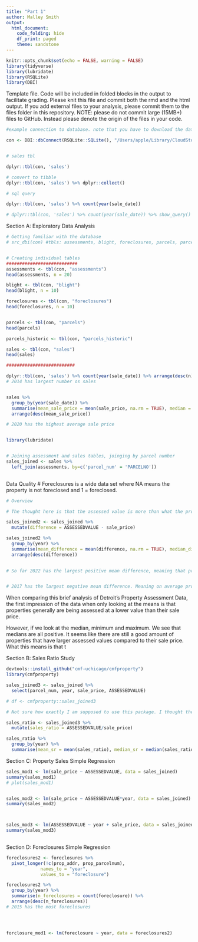 ```yaml
---
title: "Part 1"
author: Malley Smith 
output: 
  html_document:
    code_folding: hide
    df_print: paged
    theme: sandstone
---
```


```r
knitr::opts_chunk$set(echo = FALSE, warning = FALSE)
library(tidyverse)
library(lubridate)
library(RSQLite)
library(DBI)


```

Template file. Code will be included in folded blocks in the output to facilitate grading. Please knit this file and commit both the rmd and the html output. If you add external files to your analysis, please commit them to the files folder in this repository. NOTE: please do not commit large (15MB+) files to GitHub. Instead please denote the origin of the files in your code. 

```r
#example connection to database. note that you have to download the database from onedrive

con <- DBI::dbConnect(RSQLite::SQLite(), "/Users/apple/Library/CloudStorage/OneDrive-UniversityofIllinoisatChicago/GitHub/database/detroit.sqlite")


# sales tbl

dplyr::tbl(con, 'sales')

# convert to tibble
dplyr::tbl(con, 'sales') %>% dplyr::collect()

# sql query

dplyr::tbl(con, 'sales') %>% count(year(sale_date))

# dplyr::tbl(con, 'sales') %>% count(year(sale_date)) %>% show_query()

```

Section A: Exploratory Data Analysis



```r
# Getting familiar with the database 
# src_dbi(con) #tbls: assessments, blight, foreclosures, parcels, parcels_historic, sales


# Creating individual tables 
###########################
assessments <- tbl(con, "assessments")
head(assessments, n = 20)

blight <- tbl(con, "blight")
head(blight, n = 10)

foreclosures <- tbl(con, "foreclosures")
head(foreclosures, n = 10)


parcels <- tbl(con, "parcels")
head(parcels)

parcels_historic <- tbl(con, "parcels_historic")

sales <- tbl(con, "sales")
head(sales)

##########################

dplyr::tbl(con, 'sales') %>% count(year(sale_date)) %>% arrange(desc(n)) 
# 2014 has largest number os sales 


sales %>% 
  group_by(year(sale_date)) %>%
  summarise(mean_sale_price = mean(sale_price, na.rm = TRUE), median = median(sale_price, na.rm = TRUE)) %>%
  arrange(desc(mean_sale_price))

# 2020 has the highest average sale price


library(lubridate)  


# Joining assessment and sales tables, joinging by parcel number 
sales_joined <- sales %>%
  left_join(assessments, by=c('parcel_num' = 'PARCELNO'))
  

```


Data Quality 
# Foreclosures is a wide data set where NA means the property is not foreclosed and 1 = foreclosed. 


```r
# Overview

# The thought here is that the assessed value is more than what the property sells for. So the sale price is subtracted from the assessed value 

sales_joined2 <- sales_joined %>% 
  mutate(difference = ASSESSEDVALUE - sale_price)

sales_joined2 %>% 
  group_by(year) %>%
  summarise(mean_difference = mean(difference, na.rm = TRUE), median_difference = median(difference, na.rm = TRUE), min = min(difference, na.rm = TRUE), max = max(difference, na.rm = TRUE)) %>%
  arrange(desc(difference))

  
# So far 2022 has the largest positive mean difference, meaning that properties on average are selling for less than their assessed value. Because there is less than two months worth of data for 2022, it will not be a helpful comparison. This may not be a good year to keep if we want to compare full years. 2011 is the second largest positive mean difference. 


# 2017 has the largest negative mean difference. Meaning on average properties were sold above their assessed value. 


```

When comparing this brief analysis of Detroit's Property Assessment Data, the first impression of the data when only looking at the means is that properties generally are being assessed at a lower value than their sale price. 

However, if we look at the median, minimum and maximum. We see that medians are all positive. It seems like there are still a good amount of properties that have larger assessed values compared to their sale price. What this means is that t

Section B: Sales Ratio Study 

```r
devtools::install_github("cmf-uchicago/cmfproperty")
library(cmfproperty)

sales_joined3 <- sales_joined %>% 
  select(parcel_num, year, sale_price, ASSESSEDVALUE)

# df <- cmfproperty::sales_joined3

# Not sure how exactly I am supposed to use this package. I thought the line above would create my object in cmfproperty but instead it does not recognize the object sales_joined3. 

sales_ratio <- sales_joined3 %>%
  mutate(sales_ratio = ASSESSEDVALUE/sale_price)

sales_ratio %>% 
  group_by(year) %>%
  summarise(mean_sr = mean(sales_ratio), median_sr = median(sales_ratio))

```

Section C: Property Sales Simple Regression 

```r
 
sales_mod1 <- lm(sale_price ~ ASSESSEDVALUE, data = sales_joined)
summary(sales_mod1)
# plot(sales_mod1)


sales_mod2 <- lm(sale_price ~ ASSESSEDVALUE*year, data = sales_joined)
summary(sales_mod2)



sales_mod3 <- lm(ASSESSEDVALUE ~ year + sale_price, data = sales_joined)
summary(sales_mod3)
  


```



Section D: Foreclosures Simple Regression 

```r

foreclosures2 <- foreclosures %>%
  pivot_longer(!c(prop_addr, prop_parcelnum),
             names_to = "year",
             values_to = "foreclosure")

foreclosures2 %>%
  group_by(year) %>%
  summarise(n_foreclosures = count(foreclosure)) %>%
  arrange(desc(n_foreclosures))
# 2015 has the most foreclosures




forclosure_mod1 <- lm(foreclosure ~ year, data = foreclosures2)

```








